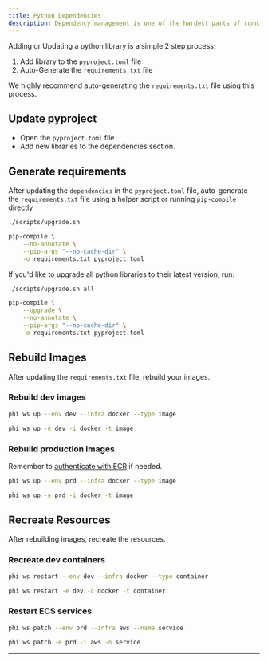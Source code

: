 ```yaml
---
title: Python Dependencies
description: Dependency management is one of the hardest parts of running a python application and phidata templates are designed to make it easy. Each template is setup to manage dependencies using a [pyproject.toml](<(https://packaging.python.org/en/latest/specifications/declaring-project-metadata/#declaring-project-metadata)>) file, **which is used to generate the `requirements.txt` file using [pip-tools](https://pip-tools.readthedocs.io/en/latest/).**
---
```

Adding or Updating a python library is a simple 2 step process:

1. Add library to the `pyproject.toml` file
2. Auto-Generate the `requirements.txt` file

<Warning>

We highly recommend auto-generating the `requirements.txt` file using this process.

</Warning>

## Update pyproject

- Open the `pyproject.toml` file
- Add new libraries to the dependencies section.

## Generate requirements

After updating the `dependencies` in the `pyproject.toml` file, auto-generate the `requirements.txt` file using a helper script or running `pip-compile` directly

<CodeGroup>

```bash Terminal
./scripts/upgrade.sh
```

```bash Pip Compile
pip-compile \
    --no-annotate \
    --pip-args "--no-cache-dir" \
    -o requirements.txt pyproject.toml
```

</CodeGroup>

If you'd like to upgrade all python libraries to their latest version, run:

<CodeGroup>

```bash Terminal
./scripts/upgrade.sh all
```

```bash Pip Compile
pip-compile \
    --upgrade \
    --no-annotate \
    --pip-args "--no-cache-dir" \
    -o requirements.txt pyproject.toml
```

</CodeGroup>

## Rebuild Images

After updating the `requirements.txt` file, rebuild your images.

### Rebuild dev images

<CodeGroup>

```bash Terminal
phi ws up --env dev --infra docker --type image
```

```bash Short Options
phi ws up -e dev -i docker -t image
```

</CodeGroup>

### Rebuild production images

<Note>

Remember to [authenticate with ECR](/day-2/production-app#ecr-images) if needed.

</Note>

<CodeGroup>

```bash Terminal
phi ws up --env prd --infra docker --type image
```

```bash Short Options
phi ws up -e prd -i docker -t image
```

</CodeGroup>

## Recreate Resources

After rebuilding images, recreate the resources.

### Recreate dev containers

<CodeGroup>

```bash Terminal
phi ws restart --env dev --infra docker --type container
```

```bash Short options
phi ws restart -e dev -c docker -t container
```

</CodeGroup>

### Restart ECS services

<CodeGroup>

```bash Terminal
phi ws patch --env prd --infra aws --name service
```

```bash Short options
phi ws patch -e prd -i aws -n service
```

</CodeGroup>

---
